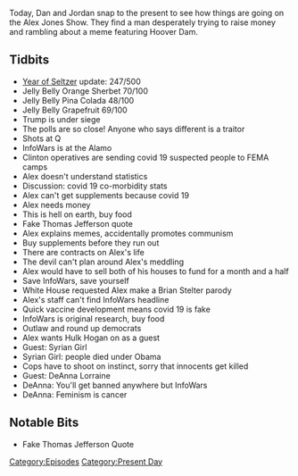 {{DEFAULTSORT:
    #_EPISODE_0477:September 3, 2020
}}{{Episode
    | title           = September 3, 2020
    | caption         = Listen to this episode on [https://knowledgefight.libsyn.com/477-september-3-2020 Libsyn] [https://open.spotify.com/episode/2fmLhuVf5W8nySi4JMSVoS Spotify], Read the [[Transcript/477: September 3, 2020|Unofficial Transcript]]
    | episodeNumber   = 477
    | length          = 01:09:49
    | airDate         = September 4, 2020
    | coverageDate    = September 3, 2020
    | episodeType     = [[:Category:Present Day|Present Day]]
    | appearance      = [[Brian Stelter]], [[Syrian Girl]], [[DeAnna Lorraine]]
    | beverage        = Jelly Belly Orange Sherbet; Jelly Belly Pina Colada; Jelly Belly Grapefruit
    | oocDrop         = Being a "libertarian", fiscally, economically, was the dumbest thing I ever did
    | previousEpisode = [[476: Moon Colonies Part 2]]
    | nextEpisode     = [[478: September 4, 2020]]
}}

{{Stub}}

Today, Dan and Jordan snap to the present to see how things are going on the Alex Jones Show. They find a man desperately trying to raise money and rambling about a meme featuring Hoover Dam.

==Tidbits==

*[[The Year of the Seltzer|Year of Seltzer]] update: 247/500
*Jelly Belly Orange Sherbet 70/100
*Jelly Belly Pina Colada 48/100
*Jelly Belly Grapefruit 69/100
*Trump is under siege
*The polls are so close! Anyone who says different is a traitor
*Shots at Q
*InfoWars is at the Alamo
*Clinton operatives are sending covid 19 suspected people to FEMA camps
*Alex doesn't understand statistics
*Discussion: covid 19 co-morbidity stats
*Alex can't get supplements because covid 19
*Alex needs money
*This is hell on earth, buy food
*Fake Thomas Jefferson quote
*Alex explains memes, accidentally promotes communism
*Buy supplements before they run out
*There are contracts on Alex's life
*The devil can't plan around Alex's meddling
*Alex would have to sell both of his houses to fund for a month and a half
*Save InfoWars, save yourself
*White House requested Alex make a Brian Stelter parody
*Alex's staff can't find InfoWars headline
*Quick vaccine development means covid 19 is fake
*InfoWars is original research, buy food
*Outlaw and round up democrats
*Alex wants Hulk Hogan on as a guest
*Guest: Syrian Girl
*Syrian Girl: people died under Obama
*Cops have to shoot on instinct, sorry that innocents get killed
*Guest: DeAnna Lorraine
*DeAnna: You'll get banned anywhere but InfoWars
*DeAnna: Feminism is cancer

==Notable Bits==

*Fake Thomas Jefferson Quote

[[Category:Episodes]]
[[Category:Present Day]]
